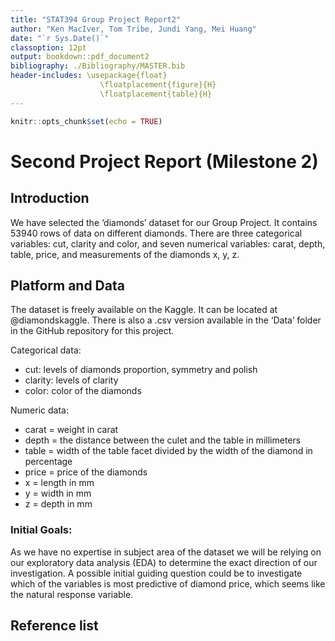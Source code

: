 ```yaml
---
title: "STAT394 Group Project Report2"
author: "Ken MacIver, Tom Tribe, Jundi Yang, Mei Huang"
date: "`r Sys.Date()`"
classoption: 12pt
output: bookdown::pdf_document2
bibliography: ./Bibliography/MASTER.bib
header-includes: \usepackage{float}
                    \floatplacement{figure}{H}
                    \floatplacement{table}{H}
---
```


```r
knitr::opts_chunk$set(echo = TRUE)
```

# Second Project Report (Milestone 2)

## Introduction

We have selected the 'diamonds' dataset for our Group Project. It contains 53940 rows of data on different diamonds. There are three categorical variables: cut, clarity and color, and seven numerical variables: carat, depth, table, price, and measurements of the diamonds x, y, z. 

## Platform and Data

The dataset is freely available on the Kaggle. It can be located at @diamondskaggle. There is also a .csv version available in the 'Data' folder in the GitHub repository for this project. 

Categorical data:

* cut: levels of diamonds proportion, symmetry and polish
* clarity: levels of clarity
* color: color of the diamonds

Numeric data:

*  carat = weight in carat
*  depth = the distance between the culet and the table in millimeters
*  table = width of the table facet divided by the width of the diamond in percentage
*  price = price of the diamonds
*  x = length in mm
*  y = width in mm
*  z = depth in mm

### Initial Goals:

As we have no expertise in subject area of the dataset we will be relying on our exploratory data analysis (EDA) to determine the exact direction of our investigation. A possible initial guiding question could be to investigate which of the variables is most predictive of diamond price, which seems like the natural response variable.  

## Reference list